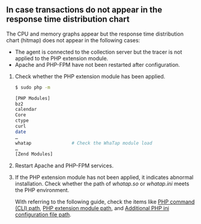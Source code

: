 ## In case transactions do not appear in the response time distribution chart

The CPU and memory graphs appear but the response time distribution chart (hitmap) does not appear in the following cases: 

- The agent is connected to the collection server but the tracer is not applied to the PHP extension module.
- Apache and PHP-FPM have not been restarted after configuration.

1. Check whether the PHP extension module has been applied.

   ```bash
   $ sudo php -m

   [PHP Modules]
   bz2
   calendar
   Core
   ctype
   curl
   date
   …
   whatap               # Check the WhaTap module load
   …
   [Zend Modules]
   ```

2. Restart Apache and PHP-FPM services.

3. If the PHP extension module has not been applied, it indicates abnormal installation. Check whether the path of *whatap.so* or _whatap.ini_ meets the PHP environment.

   With referring to the following guide, check the items like [PHP command (CLI) path](#check-php-cli-path), [PHP extension module path](#check-php-extension-module), and [Additional PHP ini configuration file path](#php-ini-path).
